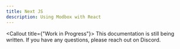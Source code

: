 ```yaml
---
title: Next JS
description: Using Modbox with React
---
```


<Callout title={"Work in Progress"}>
  This documentation is still being written. If you have any questions, please
  reach out on Discord.
</Callout>
